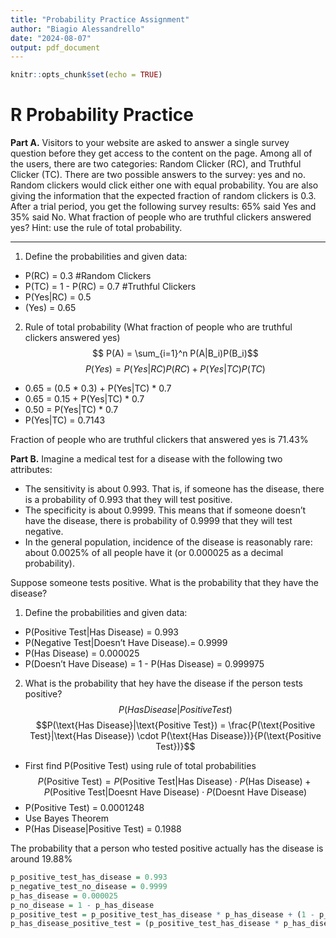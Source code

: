 ```yaml
---
title: "Probability Practice Assignment"
author: "Biagio Alessandrello"
date: "2024-08-07"
output: pdf_document
---
```


```r
knitr::opts_chunk$set(echo = TRUE)
```

# R Probability Practice

__Part A.__ Visitors to your website are asked to answer a single survey question before they get access to the content on the page. Among all of the users, there are two categories: Random Clicker (RC), and Truthful Clicker (TC). There are two possible answers to the survey: yes and no. Random clickers would click either one with equal probability. You are also giving the information that the expected fraction of random clickers is 0.3.  After a trial period, you get the following survey results: 65\% said Yes and 35\% said No.   What fraction of people who are truthful clickers answered yes?  Hint: use the rule of total probability.  

-------
1. Define the probabilities and given data:
- P(RC) = 0.3 #Random Clickers
- P(TC) = 1 - P(RC) = 0.7 #Truthful Clickers
- P(Yes|RC) = 0.5
- (Yes) = 0.65
2. Rule of total probability (What fraction of people who are truthful clickers answered yes)
$$ P(A) = \sum_{i=1}^n P(A|B_i)P(B_i)$$ 
$$P(Yes) = P(Yes|RC)P(RC) + P(Yes|TC)P(TC)$$
- 0.65 = (0.5 * 0.3) + P(Yes|TC) * 0.7
- 0.65 = 0.15 + P(Yes|TC) * 0.7
- 0.50 = P(Yes|TC) * 0.7
- P(Yes|TC) = 0.7143

Fraction of people who are truthful clickers that answered yes is 71.43%

__Part B.__ Imagine a medical test for a disease with the following two attributes:  

- The sensitivity is about 0.993. That is, if someone has the disease, there is a probability of 0.993 that they will test positive.  
- The specificity is about 0.9999. This means that if someone doesn't have the disease, there is probability of 0.9999 that they will test negative.  
- In the general population, incidence of the disease is reasonably rare: about 0.0025% of all people have it (or 0.000025 as a decimal probability).

Suppose someone tests positive. What is the probability that they have the disease?  

1. Define the probabilities and given data:
- P(Positive Test|Has Disease) = 0.993
- P(Negative Test|Doesn't Have Disease).= 0.9999
- P(Has Disease) = 0.000025
- P(Doesn't Have Disease) = 1 - P(Has Disease) = 0.999975
2. What is the probability that hey have the disease if the person tests positive?
$$P(Has Disease|Positive Test)$$
$$P(\text{Has Disease}|\text{Positive Test}) = \frac{P(\text{Positive Test}|\text{Has Disease}) \cdot P(\text{Has Disease})}{P(\text{Positive Test})}$$ 
- First find P(Positive Test) using rule of total probabilities
$$ P(\text{Positive Test}) = P(\text{Positive Test}|\text{Has Disease}) \cdot P(\text{Has Disease}) + P(\text{Positive Test}|\text{Doesnt Have Disease}) \cdot P(\text{Doesnt Have Disease}) $$
-   P(Positive Test) = 0.0001248
- Use Bayes Theorem
-   P(Has Disease|Positive Test) = 0.1988

The probability that a person who tested positive actually has the disease is around 19.88%

```r
p_positive_test_has_disease = 0.993
p_negative_test_no_disease = 0.9999
p_has_disease = 0.000025
p_no_disease = 1 - p_has_disease
p_positive_test = p_positive_test_has_disease * p_has_disease + (1 - p_negative_test_no_disease) * p_no_disease
p_has_disease_positive_test = (p_positive_test_has_disease * p_has_disease) / p_positive_test
```







